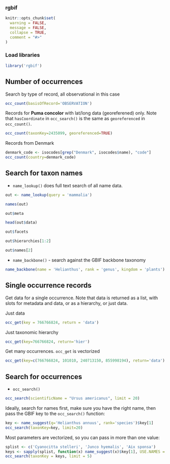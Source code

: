 ### rgbif

```r
knitr::opts_chunk$set(
  warning = FALSE,
  message = FALSE,
  collapse = TRUE,
  comment = "#>"
)
```

### Load libraries

```r
library('rgbif')
```

## Number of occurrences

Search by type of record, all observational in this case

```r
occ_count(basisOfRecord='OBSERVATION')
```

Records for **Puma concolor** with lat/long data (georeferened) only. Note that `hasCoordinate` in `occ_search()` is the same as `georeferenced` in `occ_count()`.

```r
occ_count(taxonKey=2435099, georeferenced=TRUE)
```

Records from Denmark

```r
denmark_code <- isocodes[grep("Denmark", isocodes$name), "code"]
occ_count(country=denmark_code)
```

## Search for taxon names

* `name_lookup()` does full text search of all name data.

```r
out <- name_lookup(query = 'mammalia')
```

```r
names(out)
```

```r
out$meta
```

```r
head(out$data)
```

```r
out$facets
```

```r
out$hierarchies[1:2]
```

```r
out$names[2]
```

* `name_backbone()` - search against the GBIF backbone taxonomy

```r
name_backbone(name = 'Helianthus', rank = 'genus', kingdom = 'plants')
```


## Single occurrence records

Get data for a single occurrence. Note that data is returned as a list, with slots for metadata and data, or as a hierarchy, or just data.

Just data

```r
occ_get(key = 766766824, return = 'data')
```

Just taxonomic hierarchy

```r
occ_get(key=766766824, return='hier')
```

Get many occurrences. `occ_get` is vectorized

```r
occ_get(key=c(766766824, 101010, 240713150, 855998194), return='data')
```


## Search for occurrences

* `occ_search()`

```r
occ_search(scientificName = "Ursus americanus", limit = 20)
```

Ideally, search for names first, make sure you have the right name, then pass the GBIF key to the `occ_search()` function:

```r
key <- name_suggest(q='Helianthus annuus', rank='species')$key[1]
occ_search(taxonKey=key, limit=20)
```

Most parameters are vectorized, so you can pass in more than one value:

```r
splist <- c('Cyanocitta stelleri', 'Junco hyemalis', 'Aix sponsa')
keys <- sapply(splist, function(x) name_suggest(x)$key[1], USE.NAMES = FALSE)
occ_search(taxonKey = keys, limit = 5)
```

